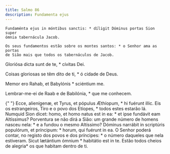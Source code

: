 ```yaml
---
title: Salmo 86
description: Fundamenta ejus
---
```


<div class="side-by-side not-content">

    Fundaménta ejus in móntibus sanctis: * díligit Dóminus portas Sion super
    ómnia tabernácula Jacob.

    Os seus fundamentos estão sobre os montes santos: * o Senhor ama as portas
    de Sião mais que todos os tabernáculos de Jacob.

Gloriósa dicta sunt de te, \* cívitas Dei.</span>

Coisas gloriosas se têm dito de ti, \* ó cidade de Deus.

Memor ero Rahab, et Babylónis \* sciéntium me.

Lembrar-me-ei de Raab e de Babilónia, \* que me conhecem.

{" "}
<span>
  Ecce, alienígenæ, et Tyrus, et pópulus Æthíopum, * hi fuérunt illic. Eis os
  estrangeiros, Tiro e o povo dos Etíopes, * todos estes estarão lá. Numquid
  Sion dicet: homo, et homo natus est in ea: * et ipse fundávit eam Altíssimus?
  Porventura se não dirá a Sião: um grande número de homens nasceu nela: * e a
  fundou o mesmo Altíssimo? Dóminus narrábit in scriptúris populórum, et
  príncipum: * horum, qui fuérunt in ea. O Senhor poderá contar, no registo dos
  povos e dos príncipes: * o número daqueles que nela estiveram. Sicut lætántium
  ómnium * habitátio est in te.
</span>
Estão todos cheios de alegria* os que habitam dentro de ti.

</div>
